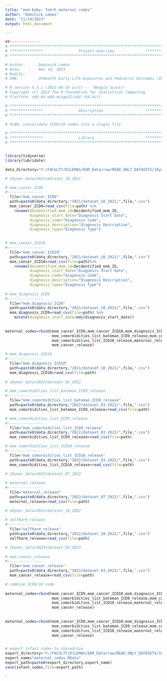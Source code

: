 ```yaml
---
title: "mom-baby: fetch maternal codes"
author: "Dominick Lemas"
date: "11/14/2023"
output: html_document

---
```


```r
##-------------- 
# **************************************************************************** #
# ***************                Project Overview              *************** #
# **************************************************************************** #

# Author:      Dominick Lemas
# Date:        Nov 14, 2023 
# Modify:      
# IRB:         UFHealth Early Life Exposures and Pediatric Outcomes (IRB201601899) 

# R version 4.3.1 (2023-06-16 ucrt) -- "Beagle Scouts"
# Copyright (C) 2023 The R Foundation for Statistical Computing
# Platform: x86_64-w64-mingw32/x64 (64-bit)

# **************************************************************************** #
# ***************                Description                   *************** #
# **************************************************************************** #

# PLAN: consolidate ICD9/10 codes into a single file

```


```r

# **************************************************************************** #
# ***************                Library                       *************** #
# **************************************************************************** #


library(tidyverse)
library(lubridate)


```

```r

data_directory="V:/FACULTY/DJLEMAS/EHR_Data/raw/READ_ONLY_DATASETS/10year_data/"

# 10year_data>2021>dataset_10_2021

# mom_cancer_ICD9
#----------------
  file="mom_cancer_ICD9"
  path=paste0(data_directory,"2021/dataset_10_2021/",file,".csv")
  mom_cancer_ICD9=read_csv(file=path) %>%
    rename(deidentified_mom_id=Deidentified_mom_ID,
           diagnosis_start_date="Diagnosis Start Date",
           diagnosis_code="Diagnosis Code",
           diagnosis_description="Diagnosis Description",
           diagnosis_type="Diagnosis Type")
    

# mom_cancer_ICD10
#----------------
  file="mom_cancer_ICD10"
  path=paste0(data_directory,"2021/dataset_10_2021/",file,".csv")
  mom_cancer_ICD10=read_csv(file=path)%>%
    rename(deidentified_mom_id=Deidentified_mom_ID,
           diagnosis_start_date="Diagnosis Start Date",
           diagnosis_code="Diagnosis Code",
           diagnosis_description="Diagnosis Description",
           diagnosis_type="Diagnosis Type")
  
# mom_diagnosis_ICD9
#----------------
  file="mom_diagnosis_ICD9"
  path=paste0(data_directory,"2021/dataset_10_2021/",file,".csv")
  mom_diagnosis_ICD9=read_csv(file=path) %>%
    mutate(diagnosis_start_date=mdy(diagnosis_start_date))
  
  
maternal_codes=rbind(mom_cancer_ICD9,mom_cancer_ICD10,mom_diagnosis_ICD9),mom_diagnosis_ICD10),
                     mom_comorbidities_list_bateman_ICD9_release,mom_comorbidities_list_ICD9_release,
                     mom_comorbidities_list_ICD10_release,maternal_release,selfharm_release,
                     mom_cancer_release)

# mom_diagnosis_ICD10
#----------------
  file="mom_diagnosis_ICD10"
  path=paste0(data_directory,"2021/dataset_10_2021/",file,".csv")
  mom_diagnosis_ICD10=read_csv(file=path)
    
# 10year_data>2022>dataset_03_2022

# mom_comorbidities_list_bateman_ICD9_release
#----------------
  file="mom_comorbidities_list_bateman_ICD9_release"
  path=paste0(data_directory,"2022/dataset_03_2022/",file,".csv")
  mom_comorbidities_list_bateman_ICD9_release=read_csv(file=path)

# mom_comorbidities_list_ICD9_release
#----------------
  file="mom_comorbidities_list_ICD9_release"
  path=paste0(data_directory,"2022/dataset_03_2022/",file,".csv")
  mom_comorbidities_list_ICD9_release=read_csv(file=path)

# mom_comorbidities_list_ICD10_release
#----------------
  file="mom_comorbidities_list_ICD10_release"
  path=paste0(data_directory,"2022/dataset_03_2022/",file,".csv")
  mom_comorbidities_list_ICD10_release=read_csv(file=path)

# 10year_data>2022>dataset_07_2022
  
# maternal_release
#----------------
  file="maternal_release"
  path=paste0(data_directory,"2022/dataset_07_2022/",file,".csv")
  maternal_release=read_csv(file=path)

# 10year_data>2022>dataset_10_2022
  
# selfharm_release
#----------------
  file="selfharm_release"
  path=paste0(data_directory,"2022/dataset_10_2022/",file,".csv")
  selfharm_release=read_csv(file=path)

# 10year_data>2023>dataset_03_2023
  
# mom_cancer_release
#----------------
  file="mom_cancer_release"
  path=paste0(data_directory,"2023/dataset_03_2023/",file,".csv")
  mom_cancer_release=read_csv(file=path)

# combine ICD9/10 code
  
maternal_codes=rbind(mom_cancer_ICD9,mom_cancer_ICD10,mom_diagnosis_ICD9,mom_diagnosis_ICD10),
                     mom_comorbidities_list_bateman_ICD9_release,mom_comorbidities_list_ICD9_release,
                     mom_comorbidities_list_ICD10_release,maternal_release,selfharm_release,
                     mom_cancer_release)  
  
  
maternal_codes=rbind(mom_cancer_ICD9,mom_cancer_ICD10,mom_diagnosis_ICD9,mom_diagnosis_ICD10,
                     mom_comorbidities_list_bateman_ICD9_release,mom_comorbidities_list_ICD9_release,
                     mom_comorbidities_list_ICD10_release,maternal_release,selfharm_release,
                     mom_cancer_release)


# export infant codes to sharedrive
export_directory="V:/FACULTY/DJLEMAS/EHR_Data/raw/READ_ONLY_DATASETS/10year_data/analysis_ready/"
export_name="maternal_codes.RData"
export_path=paste0(export_directory,export_name)
save(infant_codes,file=export_path)
```

`

